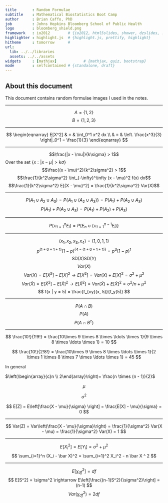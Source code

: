 ---
title       : Random Formulae
subtitle    : Mathematical Biostatistics Boot Camp
author      : Brian Caffo, PhD
job         : Johns Hopkins Bloomberg School of Public Health
logo        : bloomberg_shield.png
framework   : io2012        # {io2012, html5slides, shower, dzslides, ...}
highlighter : highlight.js  # {highlight.js, prettify, highlight}
hitheme     : tomorrow      # 
url:
  lib: ../../libraries
  assets: ../../assets
widgets     : [mathjax]            # {mathjax, quiz, bootstrap}
mode        : selfcontained # {standalone, draft}
---

## About this document

This document contains random formulae images I used in the notes.

---

$$A = \{1, 2\}$$
$$B = \{1, 2, 3\}$$

---

$$
\begin{eqnarray}
E[X^2] & = & \int_0^1 x^2 dx \\
       & = & \left. \frac{x^3}{3} \right|_0^1 = \frac{1}{3}
\end{eqnarray}
$$

---

$$\frac{|x - \mu|}{k\sigma} > 1$$ 
Over the set $\{x : |x - \mu | > k\sigma\}$
$$\frac{(x - \mu)^2}{k^2\sigma^2} > 1$$
$$\frac{1}{k^2\sigma^2} \int_{-\infty}^\infty (x - \mu)^2 f(x) dx$$
$$\frac{1}{k^2\sigma^2} E[(X - \mu)^2] = \frac{1}{k^2\sigma^2} Var(X)$$

---

$$P(A_1 \cup A_2 \cup A_3) = P\{A_1 \cup (A_2 \cup A_3)\} = P(A_1) + P(A_2 \cup A_3)$$ 
$$P(A_1) + P(A_2 \cup A_3) = P(A_1) + P(A_2) + P(A_3)$$

---

$$P(\cup_{i=1}^n E_i) = P\left\{E_n \cup \left(\cup_{i=1}^{n-1} E_i \right) \right\}$$

---

$$
(x_1, x_2, x_3, x_4) = (1, 0, 1, 1)
$$
$$
p^{(1 + 0 + 1 + 1)}(1 - p)^{\{4 - (1 + 0 + 1 + 1)\}}  = p^3 (1 - p)^1
$$
$$
\mathrm{SD}(X) \mathrm{SD}(Y)
$$
$$
Var(X)
$$
$$
Var(X) = E[X^2] - E[X]^2 \rightarrow E[X^2] = Var(X) + E[X]^2 = \sigma^2 + \mu^2 
$$
$$
Var(\bar X) = E[\bar X^2] - E[\bar X]^2 \rightarrow E[\bar X^2] = Var(\bar X) + E[\bar X]^2 = \sigma^2/n + \mu^2
$$
$$
f(x | y = 5) = \frac{f_{xy}(x, 5)}{f_y(5)}
$$

---

$$
P(A\cap B)
$$
$$
P(A)
$$
$$
P(A\cap B^c)
$$

---

$$
\frac{10!}{1!9!} = \frac{10\times 9 \times 8 \times \ldots \times 1}{9 \times 8 \times \ldots \times 1} = 10
$$

$$
\frac{10!}{2!8!} = \frac{10\times 9 \times 8 \times \ldots \times 1}{2 \times 1 \times 8 \times 7 \times \ldots \times 1} = 45
$$

In general

$\left(\begin{array}{c}n \\ 2\end{array}\right)= \frac{n \times (n - 1)}{2}$

$$
\mu 
$$

$$
\sigma^2
$$

$$
E[Z] = E\left[\frac{X - \mu}{\sigma} \right] = \frac{E[X] - \mu}{\sigma}  = 0
$$

---

$$
Var(Z) = Var\left(\frac{X - \mu}{\sigma}\right) = \frac{1}{\sigma^2} Var(X - \mu) = \frac{1}{\sigma^2} Var(X) = 1
$$

---

$$
E[X_i^2] = E[Y_i] = \sigma^2 + \mu^2
$$
$$
\sum_{i=1}^n (X_i - \bar X)^2 = \sum_{i=1}^2 X_i^2 - n \bar X ^ 2 
$$

---

$$
E[\chi^2_{df}] = df
$$
$$
E[S^2] = \sigma^2
\rightarrow 
E\left[\frac{(n-1)S^2}{\sigma^2}\right] = (n-1)
$$
$$
Var(\chi^2_{df}) = 2df
$$